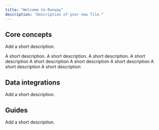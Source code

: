 ```yaml
---
title: "Welcome to Runway"
description: "Description of your new file."
---
```


## Core concepts

Add a short description.

<CardGroup cols={3}>
  <Card title="Drivers" icon="chart-mixed-up-circle-dollar" href="https://docs.runway.com/concepts/drivers" cta="Learn more">
    A short description.
  </Card>
  <Card title="Dimensions" icon="list-ul" href="https://docs.runway.com/concepts/dimensions" cta="Learn more">
    A short description.
  </Card>
  <Card title="Databases" icon="database" href="https://docs.runway.com/concepts/databases" cta="Learn more">
    A short description.
  </Card>
  <Card title="Models" icon="table" href="https://docs.runway.com/concepts/models" cta="Learn more">
    A short description
  </Card>
  <Card title="Pages" icon="page" href="https://docs.runway.com/concepts/pages" cta="Learn more">
    A short description
  </Card>
  <Card title="Formulas" icon="function" href="https://docs.runway.com/concepts/formulas" cta="Learn more">
    A short description
  </Card>
  <Card title="Scenarios" icon="code-branch" href="https://docs.runway.com/concepts/scenarios" cta="Learn more">
    A short description
  </Card>
  <Card title="Plans" icon="timeline-arrow" href="https://docs.runway.com/concepts/plans" cta="Learn more">
    A short description
  </Card>
  <Card title="Sidebar" icon="sidebar" href="https://docs.runway.com/concepts/sidebar" cta="Learn more">
    A short description
  </Card>
</CardGroup>

## Data integrations

Add a short description.

<CardGroup cols={4}>
  <Card title="Accounting" icon="receipt" href="https://docs.runway.com/integrations/accounting">
    
  </Card>
  <Card title="HRIS" icon="people-group" href="https://docs.runway.com/integrations/hris">
    
  </Card>
  <Card title="Revenue" icon="dollar-sign" href="https://docs.runway.com/integrations/revenue">
    
  </Card>
  <Card title="Data storage" icon="server" href="https://docs.runway.com/integrations/data-storage">
    
  </Card>
</CardGroup>

## Guides

Add a short description.

<Accordion title="Modeling guides">
  
</Accordion>

<Accordion title="Sharing guides">
  
</Accordion>